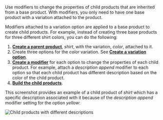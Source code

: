 Use modifiers to change the properties of child products that are inherited from a base product. With modifiers, you only need to have one base product with a variation attached to the product.

Modifiers attached to a variation option are applied to a base product to create child products. For example, instead of creating three base products for three different shirt colors, you can do the following:

1. [**Create a parent product**](/docs/api/pxm/products/create-product), *shirt*, with the variation, *color*, attached to it.
1. Create three options for the *color* variation. See [**Create a variation option**](/docs/api/pxm/products/create-variation-option).
1. [**Create a modifier**](/docs/api/pxm/products/create-modifier) for each option to change the properties of each child product. For example, attach a *description append* modifier to each option so that each child product has different description based on the color of the child product.
1. [**Build the child products**](/docs/api/pxm/products/build-child-products).

This screenshot provides an example of a child product of *shirt* which has a specific description associated with it because of the *description append* modifier setting for the option *yellow*:

![Child products with different descriptions](/assets/modifier-description-append.png)